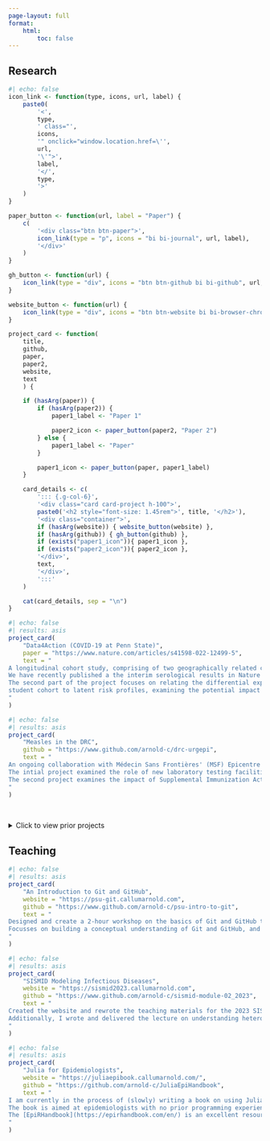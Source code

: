 ```yaml
---
page-layout: full
format:
    html:
        toc: false
---
```


## Research


```r
#| echo: false
icon_link <- function(type, icons, url, label) {
    paste0(
        '<',
        type,
        ' class="',
        icons,
        '" onclick="window.location.href=\'',
        url,
        '\'">',
        label,
        '</',
        type,
        '>'
    )
}

paper_button <- function(url, label = "Paper") {
    c(
        '<div class="btn btn-paper">',
        icon_link(type = "p", icons = "bi bi-journal", url, label),
        '</div>'
    )
}

gh_button <- function(url) {
    icon_link(type = "div", icons = "btn btn-github bi bi-github", url, "Code")
}

website_button <- function(url) {
    icon_link(type = "div", icons = "btn btn-website bi bi-browser-chrome", url, "Website")
}

project_card <- function(
    title,
    github,
    paper,
    paper2,
    website,
    text
    ) {

    if (hasArg(paper)) {
        if (hasArg(paper2)) {
            paper1_label <- "Paper 1"

            paper2_icon <- paper_button(paper2, "Paper 2")
        } else {
            paper1_label <- "Paper"
        }

        paper1_icon <- paper_button(paper, paper1_label)
    }

    card_details <- c(
        '::: {.g-col-6}',
        '<div class="card card-project h-100">',
        paste0('<h2 style="font-size: 1.45rem">', title, '</h2>'),
        '<div class="container">',
        if (hasArg(website)) { website_button(website) },
        if (hasArg(github)) { gh_button(github) },
        if (exists("paper1_icon")){ paper1_icon },
        if (exists("paper2_icon")){ paper2_icon },
        '</div>',
        text,
        '</div>',
        ':::'
    )

    cat(card_details, sep = "\n")
}
```

:::: {.grid}

```r
#| echo: false
#| results: asis
project_card(
    "Data4Action (COVID-19 at Penn State)",
    paper = "https://www.nature.com/articles/s41598-022-12499-5",
    text = "
A longitudinal cohort study, comprising of two geographically related cohorts,  that aims to examine the effect of Penn State University students on the SARS-CoV-2 incidence in the surrounding community.
We have recently published a the interim serological results in Nature Scientific Reports, which can be found [here](https://doi.org/10.1038/s41598-022-12499-5).
The second part of the project focuses on relating the differential exposures observed in the 
student cohort to latent risk profiles, examining the potential impact of interventions to reduce infections.
"
)
```

```r
#| echo: false
#| results: asis
project_card(
    "Measles in the DRC",
    github = "https://www.github.com/arnold-c/drc-urgepi",
    text = "
An ongoing collaboration with Médecin Sans Frontières' (MSF) Epicentre unit to analyze measles seroprevalence in the ex-Katanga region of the Democratic  Republic of Congo (DRC).
The intial project examined the role of new laboratory testing facilities on the speed of diagnosis and outbreak response decisions.
The second project examines the impact of Supplemental Immunization Activities in the ex-Katanga region; principally, characterizing the spatial and age-specific seronegativity, and examining the relationship between optical density (OD) distributions and seropositivity thresholds using finite mixture models.
"
)
```

::::

</br>

<details>
<summary>Click to view prior projects</summary>

:::: {.grid}

```r
#| echo: false
#| results: asis
project_card(
    "Waning Measles Immunity Among Infants in Canada",
    paper = "https://doi.org/10.1542/peds.2019-0630",
    text = "A prospective cross-sectional serology study of Canadian newborns and mothers
assessing the rate of waning measles, varicella, and mumps antibodies in infants, 
including subgroup analysis by vaccination status. A retrospective analysis of 
waning measles antibody titers (PRNT) in stored sera from a separate cohort of 
Canadian newborns was published as part of the study, and can be found 
[here](https://doi.org/10.1542/peds.2019-0630)"
)
```

::::

</details>


## Teaching
:::: {.grid}

```r
#| echo: false
#| results: asis
project_card(
    "An Introduction to Git and GitHub",
    website = "https://psu-git.callumarnold.com",
    github = "https://www.github.com/arnold-c/psu-intro-to-git",
    text = "
Designed and create a 2-hour workshop on the basics of Git and GitHub to graduate students, postdocs, and faculty at the Center for Infectious Disease Dynamics at Penn State University.
Focusses on building a conceptual understanding of Git and GitHub, and how it can be used to improve research workflows by providing clear examples that are directly relevant to infectious disease researchers.
"
)
```

```r
#| echo: false
#| results: asis
project_card(
    "SISMID Modeling Infectious Diseases",
    website = "https://sismid2023.callumarnold.com",
    github = "https://www.github.com/arnold-c/sismid-module-02_2023",
    text = "
Created the website and rewrote the teaching materials for the 2023 SISMID module 2 (Mathematical Models of Infectious Diseases), that introduced students to the basics of mathematical modeling of infectious diseases.
Additionally, I wrote and delivered the lecture on understanding heterogeneity in models.
"
)
```

```r
#| echo: false
#| results: asis
project_card(
    "Julia for Epidemiologists",
    website = "https://juliaepibook.callumarnold.com/",
    github = "https://github.com/arnold-c/JuliaEpiHandbook",
    text = "
I am currently in the process of (slowly) writing a book on using Julia for epidemiological research.
The book is aimed at epidemiologists with no prior programming experience, and will cover the basics of Julia, and how to use it for epidemiological research.
The [EpiRHandbook](https://epirhandbook.com/en/) is an excellent resource for new and experienced epidemiologists, but Julia has many advantages over R (and certainly some disadvantages), and I hope this book will serve a similar purpose and help epidemiologists thinking about the transition to Julia.
"
)
```

::::
